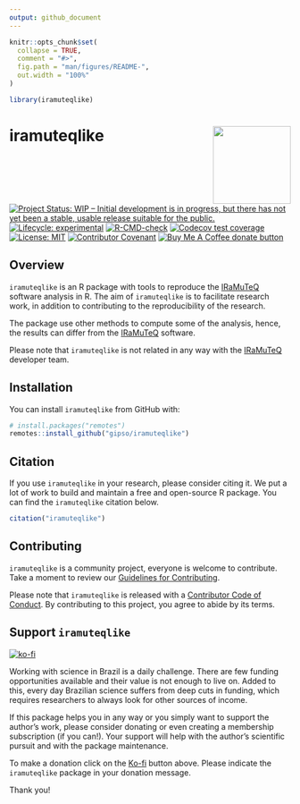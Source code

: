 ```yaml
---
output: github_document
---
```


<!-- README.md is generated from README.Rmd. Please edit that file -->

```r
knitr::opts_chunk$set(
  collapse = TRUE,
  comment = "#>",
  fig.path = "man/figures/README-",
  out.width = "100%"
)

library(iramuteqlike)
```

# iramuteqlike <a href='https://gipso.github.io/iramuteqlike'><img src='man/figures/logo.png' align="right" height="139" /></a>

<!-- badges: start -->
[![Project Status: WIP – Initial development is in progress, but there has not yet been a stable, usable release suitable for the public.](https://www.repostatus.org/badges/latest/wip.svg)](https://www.repostatus.org/#wip)
[![Lifecycle: experimental](https://img.shields.io/badge/lifecycle-experimental-orange.svg)](https://lifecycle.r-lib.org/articles/stages.html#experimental)
[![R-CMD-check](https://github.com/gipso/iramuteqlike/workflows/R-CMD-check/badge.svg)](https://github.com/gipso/iramuteqlike/actions)
[![Codecov test coverage](https://codecov.io/gh/gipso/iramuteqlike/branch/main/graph/badge.svg)](https://app.codecov.io/gh/gipso/iramuteqlike?branch=main)
[![License: MIT](https://img.shields.io/badge/license-MIT-green)](https://choosealicense.com/licenses/mit/)
[![Contributor Covenant](https://img.shields.io/badge/Contributor%20Covenant-v2.0%20adopted-ff69b4.svg)](https://gipso.github.io/iramuteqlike/CODE_OF_CONDUCT.html)
[![Buy Me A Coffee donate button](https://img.shields.io/badge/buy%20me%20a%20coffee-donate-yellow.svg)](https://ko-fi.com/danielvartan)
<!-- badges: end -->

## Overview

`iramuteqlike` is an R package with tools to reproduce the [IRaMuTeQ](http://www.iramuteq.org/) software analysis in R. The aim of `iramuteqlike` is to facilitate research work, in addition to contributing to the reproducibility of the research.

The package use other methods to compute some of the analysis, hence, the results can differ from the [IRaMuTeQ](http://www.iramuteq.org/) software.

Please note that `iramuteqlike` is not related in any way with the [IRaMuTeQ](http://www.iramuteq.org/) developer team.

## Installation

You can install `iramuteqlike` from GitHub with:

``` r
# install.packages("remotes")
remotes::install_github("gipso/iramuteqlike")
```

## Citation

If you use `iramuteqlike` in your research, please consider citing it. We put a lot of work to build and maintain a free and open-source R package. You can find the `iramuteqlike` citation below.

```r
citation("iramuteqlike")
```

## Contributing

`iramuteqlike` is a community project, everyone is welcome to contribute. Take a moment to review our [Guidelines for Contributing](https://gipso.github.io/iramuteqlike/CONTRIBUTING.html).

Please note that `iramuteqlike` is released with a [Contributor Code of
Conduct](https://gipso.github.io/iramuteqlike/CODE_OF_CONDUCT.html). By contributing to this project, you agree to abide by its terms.

## Support `iramuteqlike`

[![ko-fi](https://ko-fi.com/img/githubbutton_sm.svg)](https://ko-fi.com/danielvartan)

Working with science in Brazil is a daily challenge. There are few funding opportunities available and their value is not enough to live on. Added to this, every day Brazilian science suffers from deep cuts in funding, which requires researchers to always look for other sources of income.

If this package helps you in any way or you simply want to support the author's work, please consider donating or even creating a membership subscription (if you can!). Your support will help with the author's scientific pursuit and with the package maintenance.

To make a donation click on the [Ko-fi](https://ko-fi.com/danielvartan) button above. Please indicate the `iramuteqlike` package in your donation message.

Thank you!
